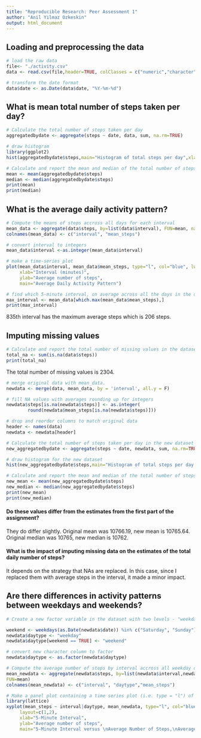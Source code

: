 ```yaml
---
title: "Reproducible Research: Peer Assessment 1"
author: "Anil Yilmaz Ozkeskin"
output: html_document
---
```


## Loading and preprocessing the data
```r
# load the raw data
file<- "./activity.csv"
data <- read.csv(file,header=TRUE, colClasses = c("numeric","character","numeric"))

# transform the date format
data$date <- as.Date(data$date, "%Y-%m-%d")
```

## What is mean total number of steps taken per day?
```r
# Calculate the total number of steps taken per day
aggregatedbydate <- aggregate(steps ~ date, data, sum, na.rm=TRUE)

# draw histogram
library(ggplot2)
hist(aggregatedbydate$steps,main="Histogram of total steps per day",xlab="Total steps per day",col="red")

# Calculate and report the mean and median of the total number of steps taken per day
mean <- mean(aggregatedbydate$steps)
median <- median(aggregatedbydate$steps)
print(mean)
print(median)
```

## What is the average daily activity pattern?
```r
# Compute the means of steps accross all days for each interval
mean_data <- aggregate(data$steps, by=list(data$interval), FUN=mean, na.rm=TRUE)
colnames(mean_data) <- c("interval", "mean_steps")

# convert interval to integers
mean_data$interval <-as.integer(mean_data$interval)

# make a time-series plot
plot(mean_data$interval, mean_data$mean_steps, type="l", col="blue", lwd=2, 
     xlab="Interval (minutes)", 
     ylab="Average number of steps", 
     main="Average Daily Activity Pattern")

# find which 5-minute interval, on average across all the days in the dataset, contains the maximum number of steps
max_interval <- mean_data[which.max(mean_data$mean_steps),]
print(max_interval)
```

835th interval has the maximum average steps which is 206 steps.

## Imputing missing values
```r
# Calculate and report the total number of missing values in the dataset
total_na <- sum(is.na(data$steps))
print(total_na)
```

The total number of missing values is 2304.
```r
# merge original data with mean_data.
newdata <- merge(data, mean_data, by = 'interval', all.y = F)

# fill NA values with averages rounding up for integers
newdata$steps[is.na(newdata$steps)] <- as.integer(
        round(newdata$mean_steps[is.na(newdata$steps)]))

# drop and reorder columns to match original data
header <- names(data)
newdata <- newdata[header]

# Calculate the total number of steps taken per day in the new dataset
new_aggregatedbydate <- aggregate(steps ~ date, newdata, sum, na.rm=TRUE)

# draw histogram for the new dataset
hist(new_aggregatedbydate$steps,main="Histogram of total steps per day (NAs replaced with averages)",xlab="Total steps per day",col="red")

# Calculate and report the mean and median of the total number of steps taken per day in the new dataset
new_mean <- mean(new_aggregatedbydate$steps)
new_median <- median(new_aggregatedbydate$steps)
print(new_mean)
print(new_median)
```

#### Do these values differ from the estimates from the first part of the assignment?
They do differ slightly.
Original mean was 10766.19, new mean is 10765.64.
Original median was 10765, new median is 10762.

#### What is the impact of imputing missing data on the estimates of the total daily number of steps?
It depends on the strategy that NAs are replaced. In this case, since I replaced them with average steps in the interval, it made a minor impact.

## Are there differences in activity patterns between weekdays and weekends?
```r
# Create a new factor variable in the dataset with two levels - "weekday" and "weekend" indicating whether a given date is a weekday or weekend day.

weekend <- weekdays(as.Date(newdata$date)) %in% c("Saturday", "Sunday")
newdata$daytype <- "weekday"
newdata$daytype[weekend == TRUE] <- "weekend"

# convert new character column to factor
newdata$daytype <- as.factor(newdata$daytype)

# Compute the average number of steps by interval accross all weekday days or weekend days
mean_newdata <- aggregate(newdata$steps, by=list(newdata$interval,newdata$daytype),
FUN=mean)
colnames(mean_newdata) <- c("interval", "daytype","mean_steps")

# Make a panel plot containing a time series plot (i.e. type = "l") of the 5-minute interval (x-axis) and the average number of steps taken, averaged across all weekday days or weekend days (y-axis)
library(lattice)
xyplot(mean_steps ~ interval|daytype, mean_newdata, type="l", col="blue",
     layout=c(1,2),
     xlab="5-Minute Interval", 
     ylab="Average number of steps", 
     main="5-Minute Interval versus \nAverage Number of Steps,\nAveraged Across All Weekday Days or Weekend Days")
```





